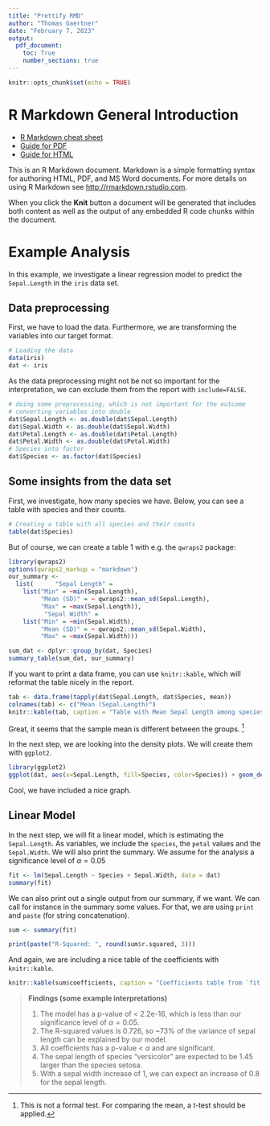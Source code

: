 ---
title: "Prettify RMD"
author: "Thomas Gaertner"
date: "February 7, 2023"
output: 
  pdf_document:
    toc: True
    number_sections: true
---

```{r setup, include=FALSE}
knitr::opts_chunk$set(echo = TRUE)
```

# R Markdown General Introduction

* [R Markdown cheat sheet](https://evoldyn.gitlab.io/evomics-2018/ref-sheets/rmarkdown-cheatsheet-2.0.pdf)
* [Guide for PDF](https://bookdown.org/yihui/rmarkdown/pdf-document.html)
* [Guide for HTML](https://bookdown.org/yihui/rmarkdown/html-document.html)

This is an R Markdown document. Markdown is a simple formatting syntax for authoring HTML, PDF, and MS Word documents. For more details on using R Markdown see <http://rmarkdown.rstudio.com>.

When you click the **Knit** button a document will be generated that includes both content as well as the output of any embedded R code chunks within the document. 

# Example Analysis

In this example, we investigate a linear regression model to predict the `Sepal.Length` in the `iris` data set. 

## Data preprocessing

First, we have to load the data. Furthermore, we are transforming the variables into our target format.

```{r load data, eval=TRUE, show=TRUE}
# Loading the data
data(iris)
dat <- iris
```

As the data preprocessing might not be not so important for the interpretation, we can exclude them from the report with `include=FALSE`. 

```{r preprocessing, include=FALSE}
# doing some preprocessing, which is not important for the outcome
# converting variables into double
dat$Sepal.Length <- as.double(dat$Sepal.Length)
dat$Sepal.Width <- as.double(dat$Sepal.Width)
dat$Petal.Length <- as.double(dat$Petal.Length)
dat$Petal.Width <- as.double(dat$Petal.Width)
# Species into factor
dat$Species <- as.factor(dat$Species)
```


## Some insights from the data set 

First, we investigate, how many species we have. Below, you can see a table with species and their counts.

```{r overview, echo=FALSE, warning=FALSE, paged.print=TRUE}
# Creating a table with all species and their counts 
table(dat$Species)
```

But of course, we can create a table 1 with e.g. the `qwraps2` package:

```{r table1, echo=FALSE, warning=FALSE, results="asis"}
library(qwraps2)
options(qwraps2_markup = "markdown")
our_summary <-
  list(      "Sepal Length" =
    list("Min" = ~min(Sepal.Length),
         "Mean (SD)" = ~ qwraps2::mean_sd(Sepal.Length),
         "Max" = ~max(Sepal.Length)),
          "Sepal Width" =
    list("Min" = ~min(Sepal.Width),
         "Mean (SD)" = ~ qwraps2::mean_sd(Sepal.Width),
         "Max" = ~max(Sepal.Width)))

sum_dat <- dplyr::group_by(dat, Species)
summary_table(sum_dat, our_summary)
```


If you want to print a data frame, you can use `knitr::kable`, which will reformat the table nicely in the report.

```{r echo=FALSE, results="asis"}
tab <- data.frame(tapply(dat$Sepal.Length, dat$Species, mean))
colnames(tab) <- c("Mean (Sepal.Length)")
knitr::kable(tab, caption = "Table with Mean Sepal Length among species")
```

Great, it seems that the sample mean is different between the groups. [^1]

[^1]: This is not a formal test. For comparing the mean, a t-test should be applied.

In the next step, we are looking into the density plots. We will create them with `ggplot2`.

```{r dense plot, warning=FALSE, echo=FALSE}
library(ggplot2)
ggplot(dat, aes(x=Sepal.Length, fill=Species, color=Species)) + geom_density(alpha = 0.3)
```

Cool, we have included a nice graph. 

## Linear Model

In the next step, we will fit a linear model, which is estimating the `Sepal.Length`. As variables, we include the `species`, the `petal` values and the `Sepal.Width`. We will also print the summary. We assume for the analysis a  significance level of $\alpha=0.05$ 

```{r linear_model}
fit <- lm(Sepal.Length ~ Species + Sepal.Width, data = dat)
summary(fit)
```

We can also print out a single output from our summary, if we want. We can call for instance in the summary some values. For that, we are using `print` and `paste` (for string concatenation). 

```{r Print Some Values, echo=FALSE, result="asis"}
sum <- summary(fit)

print(paste("R-Squared: ", round(sum$r.squared, 3)))
```

And again, we are including a nice table of the coefficients with `knitr::kable`.

```{r echo=FALSE, result="asis"}
knitr::kable(sum$coefficients, caption = "Coefficients table from `fit`.")
```


> **Findings (some example interpretations)**
>
> 1) The model has a p-value of < 2.2e-16, which is less than our significance level of $\alpha=0.05$.
> 2) The R-squared values is 0.726, so ~73% of the variance of sepal length can be explained by our model.
> 3) All coefficients has a p-value < $\alpha$ and are significant. 
> 4) The sepal length of  species "versicolor" are expected to be 1.45 larger than the species setosa.
> 5) With a sepal width increase of 1, we can expect an increase of 0.8 for the sepal length.




